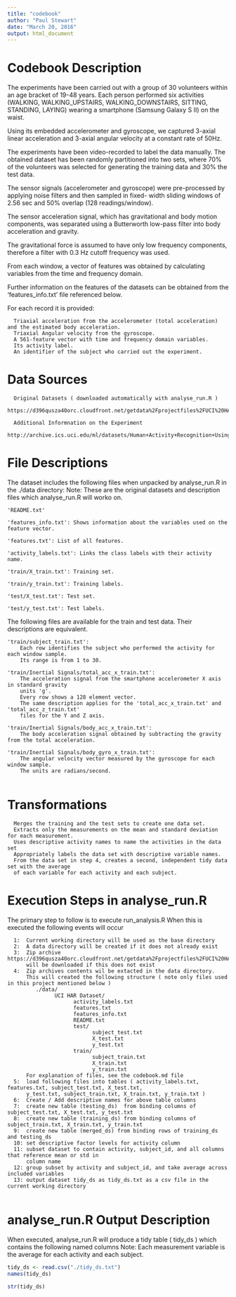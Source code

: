 ```yaml
---
title: "codebook"
author: "Paul Stewart"
date: "March 20, 2016"
output: html_document
---
```


# Codebook Description

The experiments have been carried out with a group of 30 volunteers within an age bracket of 19-48 years. 
Each person performed six activities (WALKING, WALKING_UPSTAIRS, WALKING_DOWNSTAIRS, SITTING, STANDING, LAYING) wearing 
a smartphone (Samsung Galaxy S II) on the waist. 

Using its embedded accelerometer and gyroscope, we captured 3-axial linear acceleration and 3-axial angular velocity at
a constant rate of 50Hz. 

The experiments have been video-recorded to label the data manually. 
The obtained dataset has been randomly partitioned into two sets, where 70% of the volunteers was selected for generating
the training data and 30% the test data. 

The sensor signals (accelerometer and gyroscope) were pre-processed by applying noise filters and then sampled in fixed-
width sliding windows of 2.56 sec and 50% overlap (128 readings/window). 

The sensor acceleration signal, which has gravitational and body motion components, was separated using a Butterworth 
low-pass filter into body acceleration and gravity. 

The gravitational force is assumed to have only low frequency components, therefore a filter with 0.3 Hz cutoff frequency was used. 

From each window, a vector of features was obtained by calculating variables from the time and frequency domain. 

Further information on the features of the datasets can be obtained from the 'features_info.txt' file referenced below. 

For each record it is provided:

      Triaxial acceleration from the accelerometer (total acceleration) and the estimated body acceleration.
      Triaxial Angular velocity from the gyroscope.
      A 561-feature vector with time and frequency domain variables.
      Its activity label.
      An identifier of the subject who carried out the experiment.


# Data Sources
      Original Datasets ( downloaded automatically with analyse_run.R )
      https://d396qusza40orc.cloudfront.net/getdata%2Fprojectfiles%2FUCI%20HAR%20Dataset.zip 
      
      Additional Informnation on the Experiment
      http://archive.ics.uci.edu/ml/datasets/Human+Activity+Recognition+Using+Smartphones 



# File Descriptions 

The dataset includes the following files when unpacked by analyse_run.R in the ./data directory:
Note: These are the original datasets and description files which analyse_run.R will worko on\.

	'README.txt'
	
	'features_info.txt': Shows information about the variables used on the feature vector.
	
	'features.txt': List of all features.
	
	'activity_labels.txt': Links the class labels with their activity name.
	
	'train/X_train.txt': Training set.
	
	'train/y_train.txt': Training labels.
	
	'test/X_test.txt': Test set.
	
	'test/y_test.txt': Test labels.

The following files are available for the train and test data. Their descriptions are equivalent.

	'train/subject_train.txt': 
		Each row identifies the subject who performed the activity for each window sample. 
		Its range is from 1 to 30.
	
	'train/Inertial Signals/total_acc_x_train.txt': 
		The acceleration signal from the smartphone accelerometer X axis in standard gravity
		units 'g'. 
		Every row shows a 128 element vector. 
		The same description applies for the 'total_acc_x_train.txt' and 'total_acc_z_train.txt' 
		files for the Y and Z axis.
	
	'train/Inertial Signals/body_acc_x_train.txt': 
		The body acceleration signal obtained by subtracting the gravity from the total acceleration.
	
	'train/Inertial Signals/body_gyro_x_train.txt': 
		The angular velocity vector measured by the gyroscope for each window sample. 
		The units are radians/second.
		
# Transformations 
      Merges the training and the test sets to create one data set.
      Extracts only the measurements on the mean and standard deviation for each measurement.
      Uses descriptive activity names to name the activities in the data set
      Appropriately labels the data set with descriptive variable names.
      From the data set in step 4, creates a second, independent tidy data set with the average
      of each variable for each activity and each subject.


# Execution Steps in analyse_run.R

The primary step to follow is to execute run_analysis.R
When this is executed the following events will occur

      1:  Current working directory will be used as the base directory
      2:  A data directory will be created if it does not already exist
      3:  Zip archive https://d396qusza40orc.cloudfront.net/getdata%2Fprojectfiles%2FUCI%20HAR%20Dataset.zip 
          will be downloaded if this does not exist
      4:  Zip archives contents wil be extacted in the data directory. 
          This will created the following structure ( note only files used in this project mentioned below )
             ./data/
                   UCI HAR Dataset/
                         activity_labels.txt
                         features.txt  
                         features_info.txt  
                         README.txt
                         test/
                               subject_test.txt  
                               X_test.txt  
                               y_test.txt
                         train/
                               subject_train.txt  
                               X_train.txt  
                               y_train.txt
          For explanation of files, see the codebook.md file
      5:  load following files into tables ( activity_labels.txt, features.txt, subject_test.txt, X_test.txt,
          y_test.txt, subject_train.txt, X_train.txt, y_train.txt )
      6:  Create / Add descriptive names for above table columns
      7:  create new table (testing_ds)  from binding columns of subject_test.txt, X_test.txt, y_test.txt
      8:  create new table (training_ds) from binding columns of subject_train.txt, X_train.txt, y_train.txt
      9:  create new table (merged_ds) from binding rows of training_ds and testing_ds
      10: set descriptive factor levels for activity column
      11: subset dataset to contain activity, subject_id, and all columns that reference mean or std in 
          column name
      12: group subset by activity and subject_id, and take average across included variables 
      13: output dataset tidy_ds as tidy_ds.txt as a csv file in the current working directory
      


		
# analyse_run.R Output Description 

When executed, analyse_run.R will produce a tidy table ( tidy_ds ) which contains the following named columns
Note: Each measurement variable is the average for each activity and each subject.

```r
tidy_ds <- read.csv("./tidy_ds.txt")
names(tidy_ds)
```


```r
str(tidy_ds)
```


